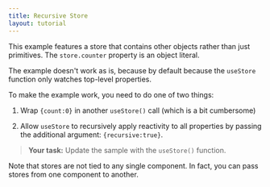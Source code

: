 ```yaml
---
title: Recursive Store
layout: tutorial
---
```


This example features a store that contains other objects rather than just primitives. The `store.counter` property is an object literal.

The example doesn't work as is, because by default because the `useStore` function only watches top-level properties.

To make the example work, you need to do one of two things:

1. Wrap `{count:0}` in another `useStore()` call (which is a bit cumbersome)

1. Allow `useStore` to recursively apply reactivity to all properties by passing the additional argument:  `{recursive:true}`.

> **Your task:** Update the sample with the `useStore()` function.

Note that stores are not tied to any single component. In fact, you can pass stores from one component to another.
